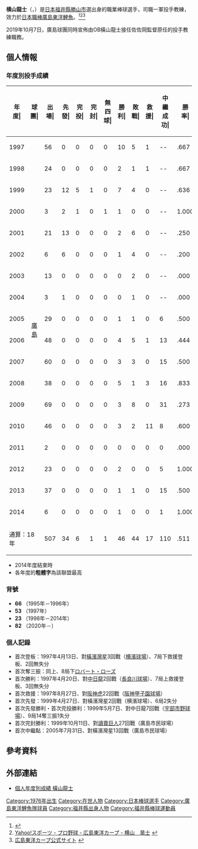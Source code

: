 {{Infobox NPB player|
|name=横山龍士|
|image=HC-Ryuji-Yokoyama20110809.jpg|
|width=300|
|position=一軍投手教練|
|team=廣島東洋鯉魚|
|number=82|
|bats=右|
|throws=右|
|birthdate={{birth_date_and_age|1976|6|11|mf=y}}|
|birthplace={{JPN}}[[福井縣|福井縣]][[勝山市|勝山市]]|
|debutdate=4月13日
|debutyear=1997年
|debutteam=廣島東洋鯉魚
|statyear=2014年球季
|stat1label=勝投－敗投
|stat1value=46－44
|stat2label=中繼－救援
|stat2value=110－17
|stat3label=三振－四死
|stat3value=692－297
|stat4label=防禦率
|stat4value=3.42
|teams=<nowiki></nowiki> 
* [[福井縣立福井商業高等學校|福井縣立福井商業高等學校]]
* [[廣島東洋鯉魚|廣島東洋鯉魚]](1995年－2014年)
'''教練時期'''
* [[廣島東洋鯉魚|廣島東洋鯉魚]]一軍投手教練(2020年－)
}}

'''横山龍士'''（{{jpn|j=横山 竜士|hg=よこやま りゅうじ|rm=Yokoyama Ryuji}}，{{bd|1976年|6月11日|catIdx=Yokoyama, Ryuji}}）是[[日本|日本]][[福井縣|福井縣]][[勝山市|勝山市]]選出身的職業棒球選手，司職一軍投手教練，效力於[[日本職棒|日本職棒]][[廣島東洋鯉魚|廣島東洋鯉魚]]。<ref>{{Cite web |url=http://bis.npb.or.jp/players/11213880.html |title=個人年度別成績 【横山竜士 （広島東洋カープ）】 |access-date=2011-05-27 |archive-date=2015-12-03 |archive-url=https://web.archive.org/web/20151203211836/http://bis.npb.or.jp/players/11213880.html |dead-url=no }}</ref><ref>[http://baseball.yahoo.co.jp/npb/player/11350/ Yahoo!スポーツ - プロ野球 - 広島東洋カープ - 横山　竜士] {{webarchive|url=https://web.archive.org/web/20130930225010/http://baseball.yahoo.co.jp/npb/player/11350/ |date=2013-09-30 }}</ref><ref>[http://www.carp.co.jp/team11/member/p23.html 広島東洋カープ公式サイト] {{webarchive|url=https://web.archive.org/web/20110227105914/http://www.carp.co.jp/team11/member/p23.html |date=2011-02-27 }}</ref>

2019年10月7日，廣島球團同時宣佈由OB橫山龍士接任佐佐岡監督原任的投手教練職務。

== 個人情報 ==  
=== 年度別投手成績 ===
{| class="wikitable" style="text-align:right; font-size:small"
|-bgcolor="#efefef"
!年<br>度|!!球<br>團|!!出<br>場|!!先<br>發|!!完<br>投|!!完<br>封|!!無<br>四<br>球|!!勝<br>利|!!敗<br>戰|!!救<br>援|!!中<br>繼<br>成<br>功|!!勝<br>率|!!打<br>者|!!投<br>球<br>局<br>數|!!被<br>安<br>打|!!被<br>全<br>壘<br>打|!!保<br>送|!!敬<br>遠|!!觸<br>身<br>球|!!三<br>振<br>數|!!暴<br>投|!!犯<br>規|!!失分|!!自<br>責<br>分|!!防<br>禦<br>率|!!WHIP
|-
|style="text-align:center"|1997
|rowspan="18" style="text-align:center"|[[廣島東洋鯉魚|廣島]]
|56||0||0||0||0||10||5||1||--||.667||399||93.2||79||7||39||0||3||104||8||0||35||34||3.27||1.26
|-
|style="text-align:center"|1998
|24||0||0||0||0||2||1||1||--||.667||147||35.0||23||1||19||2||1||43||7||1||13||10||2.57||1.20
|-
|style="text-align:center"|1999
|23||12||5||1||0||7||4||0||--||.636||453||108.0||104||15||33||0||0||108||3||0||42||41||3.42||1.27
|-
|style="text-align:center"|2000
|3||2||1||0||1||1||0||0||--||1.000||59||16.0||7||0||1||0||1||17||1||0||2||1||0.56||0.50
|-
|style="text-align:center"|2001
|21||13||0||0||0||2||6||0||--||.250||382||85.2||89||11||40||2||4||49||0||0||49||39||4.10||1.51
|-
|style="text-align:center"|2002
|6||6||0||0||0||1||4||0||--||.200||143||30.1||44||10||7||1||2||24||1||1||32||29||8.60||1.68
|-
|style="text-align:center"|2003
|13||0||0||0||0||0||2||0||--||.000||96||21.1||23||4||11||0||2||19||1||0||15||15||6.33||1.59
|-
|style="text-align:center"|2004
|3||1||0||0||0||0||1||0||--||.000||36||8.1||8||3||2||0||0||9||0||0||5||3||3.24||1.20
|-
|style="text-align:center"|2005
|29||0||0||0||0||1||1||0||6||.500||153||37.0||27||1||12||1||1||28||0||1||9||9||2.19||1.05
|-
|style="text-align:center"|2006
|48||0||0||0||0||4||5||1||13||.444||241||55.2||62||11||18||2||0||53||1||1||31||30||4.85||1.44
|-
|style="text-align:center"|2007
|60||0||0||0||0||3||3||0||15||.500||295||72.0||53||10||28||2||4||57||2||0||29||21||2.63||1.13
|-
|style="text-align:center"|2008
|38||0||0||0||0||5||1||3||16||.833||165||42.0||27||3||14||3||2||34||1||0||9||7||1.50||0.98
|-
|style="text-align:center"|2009
|69||0||0||0||0||3||8||0||31||.273||270||64.0||57||5||26||1||2||56||2||0||27||25||3.52||1.30
|-
|style="text-align:center"|2010
|46||0||0||0||0||3||2||11||8||.600||206||50.0||37||3||17||1||3||48||2||0||12||9||1.62||1.08
|-
|style="text-align:center;"|2011
|2||0||0||0||0||0||0||0||0||.000||8||1.0||3||0||2||0||0||1||0||0||5||5||45.00||5.00
|-
|style="text-align:center;"|2012
|23||0||0||0||0||2||0||0||5||1.000||86||21.2||11||0||9||2||3||15||0||0||2||1||0.42||0.92
|-
|style="text-align:center;"|2013
|37||0||0||0||0||1||1||0||15||.500||166||39||36||5||16||'''5'''||1||24||0||0||14||14||3.23||1.36
|-
|style="text-align:center;"|2014
|6||0||0||0||0||1||0||0||1||1.000||34||6.2||12||2||3||0||1||3||1||0||6||6||8.10||2.25
|-
!colspan="2"|通算：18年
|507||34||6||1||1||46||44||17||110||.511||3339||787.1||702||91||297||22||30||692||30||4||337||299||3.42||1.27
|}
* 2014年度結束時
* 各年度的'''粗體字'''為該聯盟最高

=== 背號 ===
* '''66''' （1995年－1996年）
* '''53''' （1997年）
* '''23''' （1998年－2014年）
* '''82''' （2020年－）

=== 個人記錄 ===
* 首次登板：1997年4月13日、對[[橫濱灣星|橫濱灣星]]3回戰（[[横濱球場|横濱球場]]）、7局下救援登板、2回無失分
* 首次奪三振：同上、8局下[[ロバート・ローズ|ロバート・ローズ]]
* 首次勝利：1997年4月20日、對[[中日龍|中日龍]]2回戰（[[長良川球場|長良川球場]]）、7局上救援登板、3回無失分
* 首次救援：1997年8月27日、對[[阪神虎|阪神虎]]22回戰（[[阪神甲子園球場|阪神甲子園球場]]）
* 首次先發：1999年4月27日、對橫濱灣星2回戰（横濱球場）、6局2失分
* 首次先發勝利・首次完投勝利：1999年5月7日、對中日龍7回戰（[[宇部市野球場|宇部市野球場]]）、9局14奪三振1失分
* 首次完封勝利：1999年10月11日、對[[讀賣巨人|讀賣巨人]]27回戰（廣島市民球場）
* 首次中繼點：2005年7月31日、對橫濱灣星13回戰（廣島市民球場）

== 參考資料 ==
{{reflist}}

== 外部連結 ==
* [https://npb.jp/bis/players/11213880.html 個人年度別成績 橫山龍士] {{Wayback|url=https://npb.jp/bis/players/11213880.html |date=20201129195317 }} {{ja icon}}

{{廣島東洋鯉魚球團球員名單}}
{{DEFAULTSORT:Yokoyama, Ryuji}}
[[Category:1976年出生|Category:1976年出生]]
[[Category:在世人物|Category:在世人物]]
[[Category:日本棒球選手|Category:日本棒球選手]]
[[Category:廣島東洋鯉魚隊球員|Category:廣島東洋鯉魚隊球員]]
[[Category:福井縣出身人物|Category:福井縣出身人物]]
[[Category:福井縣棒球運動員|Category:福井縣棒球運動員]]